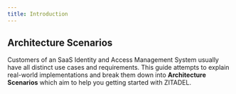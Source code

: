 ```yaml
---
title: Introduction
---
```



## Architecture Scenarios

Customers of an SaaS Identity and Access Management System usually have all distinct use cases and requirements. 
This guide attempts to explain real-world implementations and break them down into **Architecture Scenarios** which aim to help you getting started with ZITADEL.

<ListWrapper title="Architecture Scenarios">
  <ListElement link="./b2c" iconClasses="las la-paragraph" roundClasses="rounded rounded-split" label="B2C" title="Business to Customer" description="Organizations with your SDLC, Domains, Authentication, Hosted Login" />
  <ListElement link="./b2b" iconClasses="las la-paragraph" roundClasses="rounded rounded-split" label="B2B" title="Business to Business" description="Planning considerations, B2B Sample Case" />
</ListWrapper>
